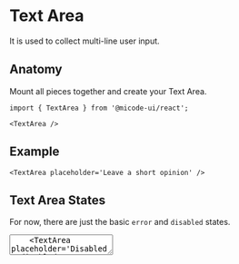 
# Text Area

It is used to collect multi-line user input.

## Anatomy

Mount all pieces together and create your Text Area.

```tsx
import { TextArea } from '@micode-ui/react';

<TextArea />
```

## Example

<HeroContainer>
  <TextAreaDemo />
</HeroContainer>

```tsx
<TextArea placeholder='Leave a short opinion' />
```

## Text Area States

For now, there are just the basic `error` and `disabled` states.

<HeroContainer>
  <Surface css={{
    display: 'flex',
    alignItems: 'center',
    gap: '$4',
  }}>
    <TextArea placeholder='Error' error />
    <TextArea placeholder='Disabled' disabled />
  </Surface>
</HeroContainer>

```tsx
<Surface css={{
  display: 'flex',
  alignItems: 'center',
  gap: '$4',
}}>
  <TextArea placeholder='Error' error />
  <TextArea placeholder='Disabled' disabled />
</Surface>
```